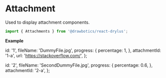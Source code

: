 


# Attachment
Used to display attachment components.

```jsx
import { Attachments } from '@drawbotics/react-drylus';
```
__Example__

  id: '1',
  fileName: 'DummyFile.jpg',
  progress: {
    percentage: 1,
  },
  attachmentId: '1-a',
  url: 'https://stackoverflow.com/',
};

  id: '2',
  fileName: 'SecondDummyFile.jpg',
  progress: {
    percentage: 0.6,
  },
  attachmentId: '2-a',
};


<Playground component={Attachments}>
  <Attachments attachment={attachment} onClickRemoveAttachment={onClickRemoveAttachment} />
  <Attachments attachment={secondAttachment} onClickRemoveAttachment={onClickRemoveAttachment} />
</Playground>
